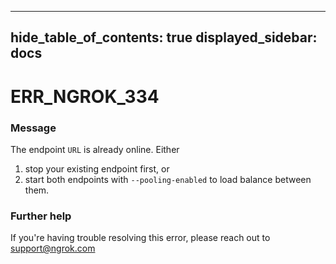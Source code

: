 

---
hide_table_of_contents: true
displayed_sidebar: docs
---


# ERR_NGROK_334

### Message
The endpoint `URL` is already online. Either
1. stop your existing endpoint first, or
2. start both endpoints with `--pooling-enabled` to load balance between them.

<ErrorDetails />



### Further help
If you're having trouble resolving this error, please reach out to [support@ngrok.com](mailto:support@ngrok.com?subject=Help%20with%20ERR_NGROK_334)

